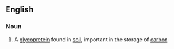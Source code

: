 ==English==

===Noun===
{{wikipedia}}
{{en-noun|-}}

#{{protein}} A [[glycopretein]] found in [[soil]], important in the storage of [[carbon]]